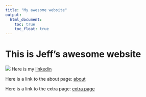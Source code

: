 ```yaml
---
title: "My awesome website"
output: 
  html_document:
    toc: true
    toc_float: true
---
```


# This is Jeff's awesome website

![](https://media.giphy.com/media/drXGoW1iudhKw/giphy.gif)
Here is my [linkedin](https://www.linkedin.com/in/riya-bhilegaonkar/)

Here is a link to the about page:
[about](about.html)

Here is a link to the extra page:
[extra page](extra_page.html)

